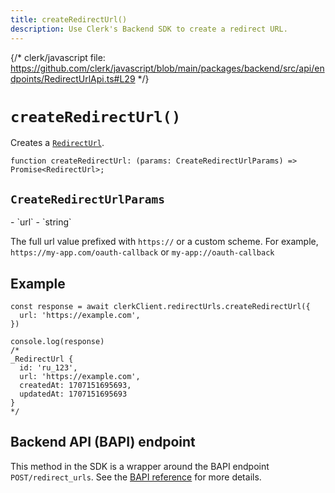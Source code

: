 ```yaml
---
title: createRedirectUrl()
description: Use Clerk's Backend SDK to create a redirect URL.
---
```


{/* clerk/javascript file: https://github.com/clerk/javascript/blob/main/packages/backend/src/api/endpoints/RedirectUrlApi.ts#L29 */}

# `createRedirectUrl()`

Creates a [`RedirectUrl`](/docs/references/backend/types/backend-redirect-url).

```tsx {{ prettier: false }}
function createRedirectUrl: (params: CreateRedirectUrlParams) => Promise<RedirectUrl>;
```

## `CreateRedirectUrlParams`

<Properties>
  - `url`
  - `string`

  The full url value prefixed with `https://` or a custom scheme. For example, `https://my-app.com/oauth-callback` or `my-app://oauth-callback`
</Properties>

## Example

```tsx
const response = await clerkClient.redirectUrls.createRedirectUrl({
  url: 'https://example.com',
})

console.log(response)
/*
_RedirectUrl {
  id: 'ru_123',
  url: 'https://example.com',
  createdAt: 1707151695693,
  updatedAt: 1707151695693
}
*/
```

## Backend API (BAPI) endpoint

This method in the SDK is a wrapper around the BAPI endpoint `POST/redirect_urls`. See the [BAPI reference](https://clerk.com/docs/reference/backend-api/tag/Redirect-URLs#operation/CreateRedirectURL) for more details.
